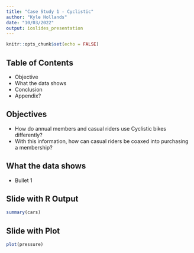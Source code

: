 ```yaml
---
title: "Case Study 1 - Cyclistic"
author: "Kyle Hollands"
date: "10/03/2022"
output: ioslides_presentation
---
```


```r
knitr::opts_chunk$set(echo = FALSE)
```

## Table of Contents

- Objective
- What the data shows
- Conclusion
- Appendix?

## Objectives

- How do annual members and casual riders use Cyclistic bikes differently?
- With this information, how can casual riders be coaxed into purchasing a membership?

## What the data shows

- Bullet 1


## Slide with R Output

```r
summary(cars)
```

## Slide with Plot

```r
plot(pressure)
```

